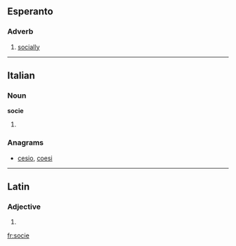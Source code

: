 ==Esperanto==

===Adverb===
{{eo-adv}}

# [[socially]]

----

==Italian==

===Noun===
'''socie''' {{f}}

# {{plural of|[[socia]]|lang=it}}

===Anagrams===
* [[cesio#Italian|cesio]], [[coesi#Italian|coesi]]

----

==Latin==

===Adjective===
{{la-adj-form|socie}}

# {{inflection of|socius|socius|voc|m|s|lang=la}}

[[fr:socie]]